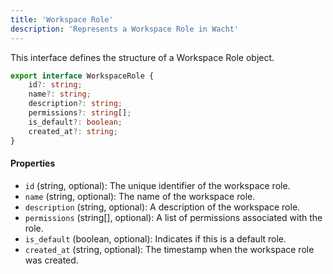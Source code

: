 ```yaml
---
title: 'Workspace Role'
description: 'Represents a Workspace Role in Wacht'
---
```


This interface defines the structure of a Workspace Role object.

```typescript
export interface WorkspaceRole {
    id?: string;
    name?: string;
    description?: string;
    permissions?: string[];
    is_default?: boolean;
    created_at?: string;
}
```

#### Properties

- `id` (string, optional): The unique identifier of the workspace role.
- `name` (string, optional): The name of the workspace role.
- `description` (string, optional): A description of the workspace role.
- `permissions` (string[], optional): A list of permissions associated with the role.
- `is_default` (boolean, optional): Indicates if this is a default role.
- `created_at` (string, optional): The timestamp when the workspace role was created.

